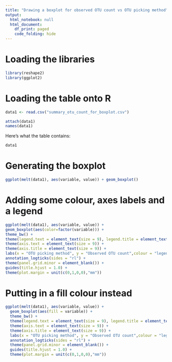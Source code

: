 ---
title: "Drawing a boxplot for observed OTU count vs OTU picking method"
output:
  html_notebook: null
  html_document:
    df_print: paged
    code_folding: hide
---

# Loading the libraries
```{r}
library(reshape2)
library(ggplot2)
```

# Loading the table onto R
```{r}
data1 <- read.csv("summary_otu_count_for_boxplot.csv")
```

```{r}
attach(data1)
names(data1)
```

Here's what the table contains:
```{R}
data1
```

# Generating the boxplot
```{r}
ggplot(melt(data1), aes(variable, value)) + geom_boxplot()
```

# Adding some colour, axes labels and a legend
```{r}
ggplot(melt(data1), aes(variable, value)) + 
geom_boxplot(aes(color=factor(variable))) + 
theme_bw() + 
theme(legend.text = element_text(size = 9), legend.title = element_text(size = 9)) +
theme(axis.text = element_text(size = 9)) +
theme(axis.title = element_text(size = 9)) +
labs(x = "OTU picking method", y = "Observed OTU count",colour = "legend") +
annotation_logticks(sides = "rl") +
theme(panel.grid.minor = element_blank()) +
guides(title.hjust = 1.0) +
theme(plot.margin = unit(c(0,1,0,0),"mm"))
```

# Putting in a fill colour instead
```{r}
ggplot(melt(data1), aes(variable, value)) + 
  geom_boxplot(aes(fill = variable)) + 
  theme_bw() + 
  theme(legend.text = element_text(size = 9), legend.title = element_text(size = 9)) +
  theme(axis.text = element_text(size = 9)) +
  theme(axis.title = element_text(size = 9)) +
  labs(x = "OTU picking method", y = "Observed OTU count",colour = "legend") +
  annotation_logticks(sides = "rl") +
  theme(panel.grid.minor = element_blank()) +
  guides(title.hjust = 1.0) +
  theme(plot.margin = unit(c(0,1,0,0),"mm"))
```